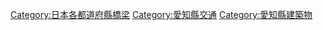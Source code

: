 {{日本行政區劃分類導航|橋樑}}
[[Category:日本各都道府縣橋梁|Category:日本各都道府縣橋梁]]
[[Category:愛知縣交通|Category:愛知縣交通]]
[[Category:愛知縣建築物|Category:愛知縣建築物]]